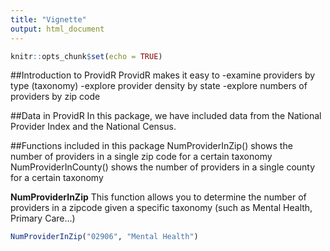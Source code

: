```yaml
---
title: "Vignette"
output: html_document
---
```



```r
knitr::opts_chunk$set(echo = TRUE)
```

##Introduction to ProvidR
ProvidR makes it easy to 
-examine providers by type (taxonomy)
-explore provider density by state
-explore numbers of providers by zip code

##Data in ProvidR
In this package, we have included data from the National Provider Index and the National Census. 

##Functions included in this package
NumProviderInZip() shows the number of providers in a single zip code for a certain taxonomy
NumProviderInCounty() shows the number of providers in a single county for a certain taxonomy

<strong>NumProviderInZip</strong>
This function allows you to determine the number of providers in a zipcode given a specific taxonomy (such as Mental Health, Primary Care...)
```r
NumProviderInZip("02906", "Mental Health")
```
